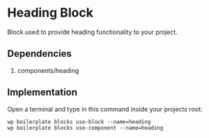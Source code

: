 # Heading Block

Block used to provide heading functionality to your project.

## Dependencies

1. components/heading

## Implementation

Open a terminal and type in this command inside your projects root:

```shell
wp boilerplate blocks use-block --name=heading
wp boilerplate blocks use-component --name=heading
```
